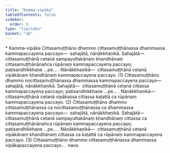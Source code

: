 ```yaml
---
title: "Kamma-vipāka"
tableOfContents: false
sidebar:
  order: 8
type: "tipitaka"
basket: "ab"
---
```



<DynamicBreadcrumb />

<Paragraph type="center">
* Kamma-vipāka
</Paragraph>

<Division number="221">

<Paragraph number="2865">
Cittasamuṭṭhāno dhammo cittasamuṭṭhānassa dhammassa kammapaccayena paccayo—  sahajātā, nānākkhaṇikā. <Emphasis>Sahajātā</Emphasis>—  cittasamuṭṭhānā cetanā sampayuttakānaṃ khandhānaṃ cittasamuṭṭhānānañca rūpānaṃ kammapaccayena paccayo; paṭisandhikkhaṇe …pe… . <Emphasis>Nānākkhaṇikā</Emphasis>—  cittasamuṭṭhānā cetanā vipākānaṃ khandhānaṃ kammapaccayena paccayo. (1)
</Paragraph>

<Paragraph number="2866">
Cittasamuṭṭhāno dhammo nocittasamuṭṭhānassa dhammassa kammapaccayena paccayo—  sahajātā, nānākkhaṇikā. <Emphasis>Sahajātā</Emphasis>—  cittasamuṭṭhānā cetanā cittassa kammapaccayena paccayo; paṭisandhikkhaṇe …pe… . <Emphasis>Nānākkhaṇikā</Emphasis>—  cittasamuṭṭhānā cetanā vipākassa cittassa kaṭattā ca rūpānaṃ kammapaccayena paccayo. (2)
</Paragraph>

<Paragraph number="2867">
Cittasamuṭṭhāno dhammo cittasamuṭṭhānassa ca nocittasamuṭṭhānassa ca dhammassa kammapaccayena paccayo—  sahajātā, nānākkhaṇikā. <Emphasis>Sahajātā</Emphasis>—  cittasamuṭṭhānā cetanā sampayuttakānaṃ khandhānaṃ cittassa ca cittasamuṭṭhānānañca rūpānaṃ kammapaccayena paccayo; paṭisandhikkhaṇe …pe… . <Emphasis>Nānākkhaṇikā</Emphasis>—  cittasamuṭṭhānā cetanā vipākānaṃ khandhānaṃ cittassa ca kaṭattā ca rūpānaṃ kammapaccayena paccayo. (3)
</Paragraph>

<Paragraph number="2868">
Cittasamuṭṭhāno dhammo cittasamuṭṭhānassa dhammassa vipākapaccayena paccayo…  nava.
</Paragraph>
</Division>